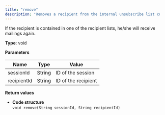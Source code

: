 ```yaml
---
title: "remove"
description: "Removes a recipient from the internal unsubscribe list currently unsubscribed."
---
```


If the recipient is contained in one of the recipient lists, he/she will receive mailings again.

**Type**: void

**Parameters**

| Name        | Type   | Value               |
| ----------- | ------ | ------------------- |
| sessionId   | String | ID of the session   |
| recipientId | String | ID of the recipient |

**Return values**

* **Code structure**  
`void remove(String sessionId, String recipientId)  
`